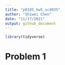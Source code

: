 ```yaml
---
title: "p8105_hw5_sc4935"
author: "Shiwei Chen"
date: "11/17/2021"
output: github_document
---
```


```r
library(tidyverse)
```

# Problem 1

```r

```